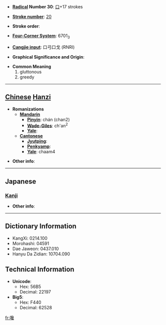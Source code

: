* '''[[Wiktionary:Chinese radical index| Radical]] Number 30''': [[Wiktionary:Chinese radical index 口|口]]+17 strokes

* '''[[Wiktionary:Chinese total strokes index|Stroke number]]''': [[Wiktionary:Chinese total strokes index 20|20]]

* '''Stroke order''': 

* '''[[Wiktionary:Chinese four corner index|Four-Corner System]]''': 6701<sub>3</sub>

* '''[[Wiktionary:Chinese Cangjie index|Cangjie input]]''': 口弓口戈 (RNRI)

* '''Graphical Significance and Origin''': 

* '''Common Meaning'''
*#gluttonous
*# greedy


----

== [[Chinese]] [[Hanzi]] ==

* '''Romanizations'''
** '''[[Mandarin]]'''
*** '''[[Pinyin]]''': chán (chan2)
*** '''[[Wade-Giles]]''': ch'an<sup>2</sup>
*** '''[[Yale]]''': 
** '''[[Cantonese]]'''
*** '''[[Jyutping]]''':
*** '''[[Penkyamp]]''': 
*** '''[[Yale]]''': chaam4

* '''Other info''': 

----

==Japanese==
===[[Kanji]]===
{{kanji|on readings=[[さん]] (san), [[ざん]] (zan), [[せん]] (sen), [[ぜん]] (zen)
|kun readings=[[すする]] (susuru), [[くち]] (kuchi), [[くちばし]] (kuchibashi)
}}

* '''Other info''':  

----

== Dictionary Information ==

* KangXi: 0214.100
* Morohashi: 04591
* Dae Jaweon: 0437.010
* Hanyu Da Zidian: 10704.090

== Technical Information ==

* '''Unicode''':
** Hex: 56B5
** Decimal: 22197
* '''Big5''':
** Hex: F440
** Decimal: 62528

[[fr:嚵]]